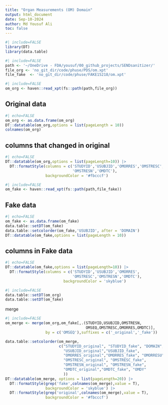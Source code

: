 ```yaml
---
title: "Organ Measurements (OM) Domain"
output: html_document
date: Sep-10-2024
author: Md Yousuf Ali
toc: false
---
```




```r
#| include=FALSE
library(DT)
library(data.table)
```



```r
#| include=FALSE
path <- '~/OneDrive - FDA/yousuf/00_github_projects/SENDsanitizer/'
file_org <- 'no_git_dir/code/phuse/PDS/om.xpt'
file_fake  <- 'no_git_dir/code/phuse/FAKE15218/om.xpt'
```



```r
#| include=FALSE
om_org <- haven::read_xpt(fs::path(path,file_org))
```

##  Original data


```r
#| echo=FALSE
om_org <- as.data.frame(om_org)
DT::datatable(om_org,options = list(pageLength = 10))
colnames(om_org)
```

##  columns that changed in original

```r
#| echo=FALSE
DT::datatable(om_org,options = list(pageLength=10)) |>
  DT::formatStyle(columns = c('STUDYID','USUBJID','OMORRES','OMSTRESC',
                              'OMSTRESN','OMDTC'),
                  backgroundColor = '#fbcccf')
```



```r
#| include=FALSE
om_fake <- haven::read_xpt(fs::path(path,file_fake))
```

## Fake data


```r
#| echo=FALSE
om_fake <- as.data.frame(om_fake)
data.table::setDT(om_fake)
data.table::setcolorder(om_fake,'USUBJID', after = 'DOMAIN')
DT::datatable(om_fake,options = list(pageLength = 10))
```

## columns in Fake data

```r
#| echo=FALSE
DT::datatable(om_fake,options = list(pageLength=10)) |>
  DT::formatStyle(columns = c('STUDYID','USUBJID','OMORRES',
                              'OMSTRESC','OMSTRESN','OMDTC'),
                          backgroundColor = 'skyblue')
```



```r
#| include=FALSE
data.table::setDT(om_org)
data.table::setDT(om_fake)
```

merge

```r
#| include=FALSE
om_merge <- merge(om_org,om_fake[,.(STUDYID,USUBJID,OMSTRESN,
                                    OMSEQ,OMSTRESC,OMORRES,OMDTC)],
                  by = c('OMSEQ'),suffixes = c('_original','_fake'))

data.table::setcolorder(om_merge,
                        c("STUDYID_original", "STUDYID_fake", "DOMAIN",
                          "USUBJID_original","USUBJID_fake",
                          "OMORRES_original","OMORRES_fake", "OMORRESU",
                          "OMSTRESC_original", "OMSTRESC_fake",
                          "OMSTRESN_original", "OMSTRESN_fake",
                          "OMDTC_original","OMDTC_fake", "OMDY"
                          ))
DT::datatable(om_merge, options = list(pageLength=20)) |>
  DT::formatStyle(grep('fake',colnames(om_merge),value = T),
                  backgroundColor = 'skyblue') |>
  DT::formatStyle(grep('original',colnames(om_merge),value = T),
                  backgroundColor = '#fbcccf')
```

